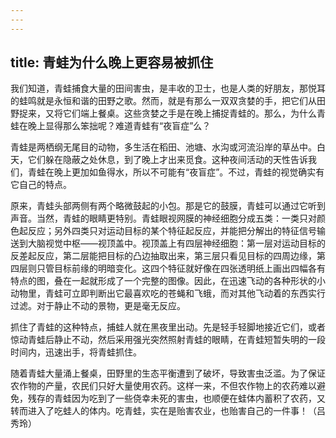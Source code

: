 ```yaml
---
---
---
```

title: 青蛙为什么晚上更容易被抓住
---




我们知道，青蛙捕食大量的田间害虫，是丰收的卫士，也是人类的好朋友，那悦耳的蛙鸣就是永恒和谐的田野之歌。然而，就是有那么一双双贪婪的手，把它们从田野捉来，又将它们端上餐桌。这些贪婪之手是在晚上捕捉青蛙的。那么，为什么青蛙在晚上显得那么笨拙呢？难道青蛙有“夜盲症”么？

青蛙是两栖纲无尾目的动物，多生活在稻田、池塘、水沟或河流沿岸的草丛中。白天，它们躲在隐蔽之处休息，到了晚上才出来觅食。这种夜间活动的天性告诉我们，青蛙在晚上更加如鱼得水，所以不可能有“夜盲症”。不过，青蛙的视觉确实有它自己的特点。



原来，青蛙头部两侧有两个略微鼓起的小包。那是它的鼓膜，青蛙可以通过它听到声音。当然，青蛙的眼睛更特别。青蛙眼视网膜的神经细胞分成五类：一类只对颜色起反应；另外四类只对运动目标的某个特征起反应，并能把分解出的特征信号输送到大脑视觉中枢——视顶盖中。视顶盖上有四层神经细胞：第一层对运动目标的反差起反应，第二层能把目标的凸边抽取出来，第三层只看见目标的四周边缘，第四层则只管目标前缘的明暗变化。这四个特征就好像在四张透明纸上画出四幅各有特点的图，叠在一起就形成了一个完整的图像。因此，在迅速飞动的各种形状的小动物里，青蛙可立即判断出它最喜欢吃的苍蝇和飞蛾，而对其他飞动着的东西实行过滤。对于静止不动的景物，更是毫无反应。

抓住了青蛙的这种特点，捕蛙人就在黑夜里出动。先是轻手轻脚地接近它们，或者惊动青蛙后静止不动，然后采用强光突然照射青蛙的眼睛，在青蛙短暂失明的一段时间内，迅速出手，将青蛙抓住。

随着青蛙大量涌上餐桌，田野里的生态平衡遭到了破坏，导致害虫泛滥。为了保证农作物的产量，农民们只好大量使用农药。这样一来，不但农作物上的农药难以避免，残存的青蛙因为吃到了一些侥幸未死的害虫，也顺便在蛙体内蓄积了农药，又转而进入了吃蛙人的体内。吃青蛙，实在是贻害农业，也贻害自己的一件事！（吕秀玲）